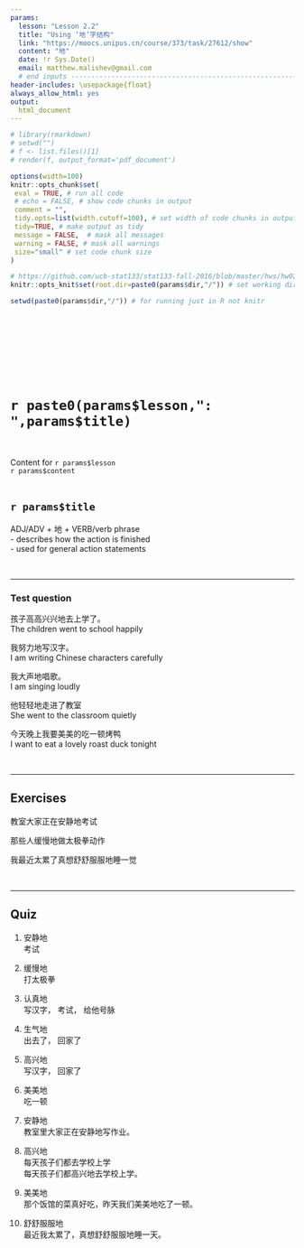 ```yaml
---
params:
  lesson: "Lesson 2.2"
  title: "Using ‘地’字结构"        
  link: "https://moocs.unipus.cn/course/373/task/27612/show"
  content: "地"  
  date: !r Sys.Date()
  email: matthew.malishev@gmail.com    
  # end inputs ---------------------------------------------------------------
header-includes: \usepackage{float}
always_allow_html: yes
output:
  html_document 
---
```


```r
# library(rmarkdown)
# setwd("")
# f <- list.files()[1]
# render(f, output_format='pdf_document')
```

```r
options(width=100)
knitr::opts_chunk$set(
 eval = TRUE, # run all code
 # echo = FALSE, # show code chunks in output 
 comment = "",
 tidy.opts=list(width.cutoff=100), # set width of code chunks in output
 tidy=TRUE, # make output as tidy
 message = FALSE,  # mask all messages
 warning = FALSE, # mask all warnings 
 size="small" # set code chunk size
)

# https://github.com/ucb-stat133/stat133-fall-2016/blob/master/hws/hw02-tables-ggplot.Rmd
knitr::opts_knit$set(root.dir=paste0(params$dir,"/")) # set working dir

setwd(paste0(params$dir,"/")) # for running just in R not knitr
```

\  

\  

\  

\  
  
# `r paste0(params$lesson,": ",params$title)`    
\  

Content for `r params$lesson`  
`r params$content`      
\  

<!-- ____________________________________________________________________________ -->
<!-- ____________________________________________________________________________ -->
<!-- ____________________________________________________________________________ -->
<!-- start body -->  
  
## `r params$title`    

ADJ/ADV + 地 + VERB/verb phrase     
- describes how the action is finished   
- used for general action statements  

\  

******      
  
### Test question      

孩子高高兴兴地去上学了。  
The children went to school happily  

我努力地写汉字。  
I am writing Chinese characters carefully     

我大声地唱歌。  
I am singing loudly  

他轻轻地走进了教室  
She went to the classroom quietly    

今天晚上我要美美的吃一顿烤鸭    
I want to eat a lovely roast duck tonight    

\  

******      
  
## Exercises  

教室大家正在安静地考试    

那些人缓慢地做太极拳动作    

我最近太累了真想舒舒服服地睡一觉   

\  

******      
  
## Quiz    

1.  
安静地  
考试  

2.  
缓慢地  
打太极拳

3.  
认真地  
写汉字， 考试， 给他号脉  

4.  
生气地  
出去了， 回家了  

5.  
高兴地  
写汉字， 回家了  

6.  
美美地  
吃一顿  

7.  
安静地  
教室里大家正在安静地写作业。

8.  
高兴地  
每天孩子们都去学校上学  
每天孩子们都高兴地去学校上学。  
  
9.  
美美地  
那个饭馆的菜真好吃，昨天我们美美地吃了一顿。  
  
10.     
舒舒服服地    
最近我太累了，真想舒舒服服地睡一天。    


  









